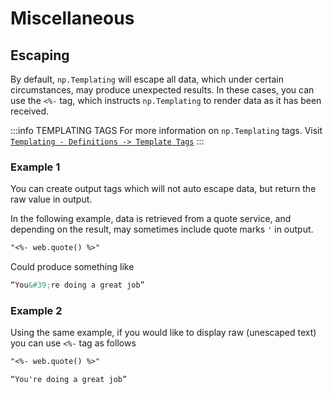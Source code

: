 # Miscellaneous

## Escaping
By default, `np.Templating` will escape all data, which under certain circumstances, may produce unexpected results. In these cases, you can use the `<%-` tag, which instructs `np.Templating` to render data as it has been received.

:::info TEMPLATING TAGS
For more information on `np.Templating` tags. Visit [`Templating - Definitions -> Template Tags`](/docs/templating-basics/template-tags)
:::

### Example 1
You can create output tags which will not auto escape data, but return the raw value in output.

In the following example, data is retrieved from a quote service, and depending on the result, may sometimes include quote marks `'` in output.

```markdown
"<%- web.quote() %>"
```

Could produce something like

```markdown
“You&#39;re doing a great job”
```

### Example 2
Using the same example, if you would like to display raw (unescaped text) you can use `<%-` tag as follows

```markdown
"<%- web.quote() %>"
```

```markdown
“You're doing a great job”
```
